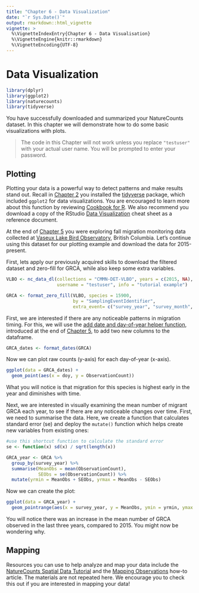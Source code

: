 ```yaml
---
title: "Chapter 6 - Data Visualization"
date: "`r Sys.Date()`"
output: rmarkdown::html_vignette
vignette: >
  %\VignetteIndexEntry{Chapter 6 - Data Visualisation}
  %\VignetteEngine{knitr::rmarkdown}
  %\VignetteEncoding{UTF-8}
---
```


# Data Visualization {#Visual6}

```r
library(dplyr) 
library(ggplot2)
library(naturecounts)
library(tidyverse)
```

You have successfully downloaded and summarized your NatureCounts dataset. In this chapter we will demonstrate how to do some basic visualizations with plots.

> The code in this Chapter will not work unless you replace `"testuser"` with your actual user name. You will be prompted to enter your password.

## Plotting {#PM6.1}

Plotting your data is a powerful way to detect patterns and make results stand out. Recall in [Chapter 2](#Package2.2) you installed the [tidyverse](https://www.tidyverse.org/) package, which included `ggplot2` for data visualizations. You are encouraged to learn more about this function by reviewing [Cookbook for R](http://www.cookbook-r.com/Graphs/). We also recommend you download a copy of the RStudio [Data Visualization](https://rstudio.com/wp-content/uploads/2015/03/ggplot2-cheatsheet.pdf) cheat sheet as a reference document.

At the end of [Chapter 5](#Manip5) you were exploring fall migration monitoring data collected at [Vaseux Lake Bird Observatory](https://naturecounts.ca/nc/default/datasets.jsp?code=CMMN-DET-VLBO), British Columbia. Let's continue using this dataset for our plotting example and download the data for 2015-present.

First, lets apply our previously acquired skills to download the filtered dataset and zero-fill for GRCA, while also keep some extra variables.

```r
VLBO <- nc_data_dl(collections = "CMMN-DET-VLBO", years = c(2015, NA), 
                   username = "testuser", info = "tutorial example")

GRCA <- format_zero_fill(VLBO, species = 15900, 
                         by = "SamplingEventIdentifier", 
                         extra_event= c("survey_year", "survey_month", "survey_day"))

```

First, we are interested if there are any noticeable patterns in migration timing. For this, we will use the [add date and day-of-year helper function](https://birdstudiescanada.github.io/naturecounts/reference/format_dates.html), introduced at the end of [Chapter 5](#Manip5.3), to add two new columns to the dataframe.

```r

GRCA_dates <- format_dates(GRCA)

```

Now we can plot raw counts (y-axis) for each day-of-year (x-axis).

```r

ggplot(data = GRCA_dates) + 
  geom_point(aes(x = doy, y = ObservationCount))

```

What you will notice is that migration for this species is highest early in the year and diminishes with time.

Next, we are interested in visually examining the mean number of migrant GRCA each year, to see if there are any noticeable changes over time. First, we need to summarise the data. Here, we create a function that calculates standard error (se) and deploy the `mutate()` function which helps create new variables from existing ones:

```r

#use this shortcut function to calculate the standard error
se <- function(x) sd(x) / sqrt(length(x))

GRCA_year <- GRCA %>% 
  group_by(survey_year) %>% 
  summarise(MeanObs = mean(ObservationCount), 
            SEObs = se(ObservationCount)) %>%   
  mutate(yrmin = MeanObs + SEObs, yrmax = MeanObs - SEObs)

```

Now we can create the plot:

```r
ggplot(data = GRCA_year) +  
  geom_pointrange(aes(x = survey_year, y = MeanObs, ymin = yrmin, ymax = yrmax))

```

You will notice there was an increase in the mean number of GRCA observed in the last three years, compared to 2015. You might now be wondering why.

## Mapping {#PM6.2}

Resources you can use to help analyze and map your data include the [NatureCounts Spatial Data Tutorial](https://birdscanada.github.io/naturecounts/articles/index.html) and the [Mapping Observations](https://birdscanada.github.io/naturecounts/articles/articles/mapping-observations.html) how-to article. The materials are not repeated here. We encourage you to check this out if you are interested in mapping your data!
